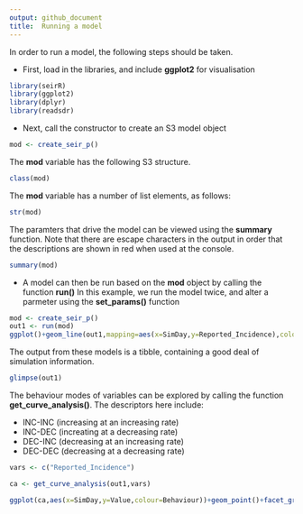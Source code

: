 ```yaml
---
output: github_document
title:  Running a model
---
```


<!-- README.md is generated from README.Rmd. Please edit that file -->
In order to run a model, the following steps should be taken.

* First, load in the libraries, and include **ggplot2** for visualisation

```r
library(seirR)
library(ggplot2)
library(dplyr)
library(readsdr)
```

* Next, call the constructor to create an S3 model object

```r
mod <- create_seir_p()
```

The **mod** variable has the following S3 structure.
```r
class(mod) 
```

The **mod** variable has a number of  list elements, as follows:
```r
str(mod) 
```

The paramters that drive the model can be viewed using the **summary** function. Note that there are escape characters in the output in order that the descriptions are shown in red when used at the console.
```r
summary(mod) 
```


* A model can then be run based on the **mod** object by calling the function **run()** In this example, we run the model twice, and alter a parmeter using the **set_params()** function


```r
mod <- create_seir_p()
out1 <- run(mod)
ggplot()+geom_line(out1,mapping=aes(x=SimDay,y=Reported_Incidence),colour="red")
```


The output from these models is a tibble, containing a good deal of simulation information.
```r
glimpse(out1)
```

The behaviour modes of variables can be explored by calling the function **get_curve_analysis()**. The descriptors here include:

- INC-INC (increasing at an increasing rate)
- INC-DEC (increating at a decreasing rate)
- DEC-INC (decreasing at an increasing rate)
- DEC-DEC (decreasing at a decreasing rate)
```r
vars <- c("Reported_Incidence")

ca <- get_curve_analysis(out1,vars)

ggplot(ca,aes(x=SimDay,y=Value,colour=Behaviour))+geom_point()+facet_grid(Variable~.)
```

